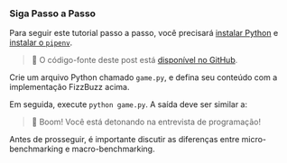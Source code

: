
### Siga Passo a Passo

Para seguir este tutorial passo a passo, você precisará [instalar Python](https://www.python.org/downloads/) e [instalar o `pipenv`](https://pipenv.pypa.io/en/latest/installation.html).

> 🐰 O código-fonte deste post está [disponível no GitHub](https://github.com/bencherdev/bencher/tree/main/examples/python/pytest-benchmark).

Crie um arquivo Python chamado `game.py`,
e defina seu conteúdo com a implementação FizzBuzz acima.

Em seguida, execute `python game.py`.
A saída deve ser similar a:

<FizzBuzzOutput />

> 🐰 Boom! Você está detonando na entrevista de programação!

Antes de prosseguir, é importante discutir as diferenças entre micro-benchmarking e macro-benchmarking.